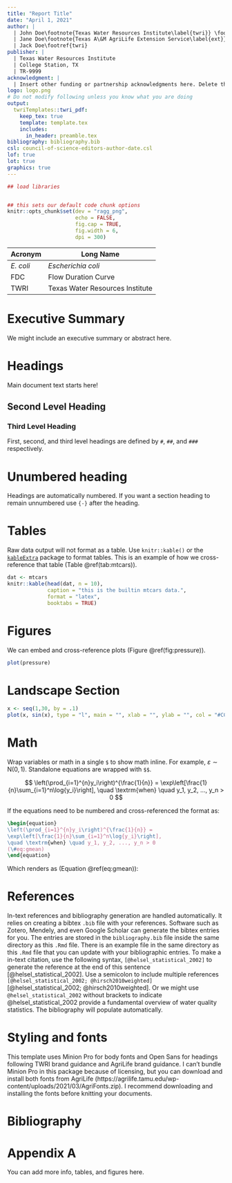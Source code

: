 ```yaml
---
title: "Report Title"
date: "April 1, 2021"
author: |
  | John Doe\footnote{Texas Water Resources Institute\label{twri}} \footnote{Texas A\&M AgriLife Research\label{agr}}
  | Jane Doe\footnote{Texas A\&M AgriLife Extension Service\label{ext}}
  | Jack Doe\footref{twri}
publisher: |  
  | Texas Water Resources Institute
  | College Station, TX
  | TR-9999
acknowledgment: | 
  | Insert other funding or partnership acknowledgments here. Delete this line if it isn't required.
logo: logo.png
# Do not modify following unless you know what you are doing
output: 
  twriTemplates::twri_pdf:
    keep_tex: true
    template: template.tex
    includes:
      in_header: preamble.tex
bibliography: bibliography.bib
csl: council-of-science-editors-author-date.csl
lof: true
lot: true
graphics: true
---
```


```r
## load libraries


## this sets our default code chunk options
knitr::opts_chunk$set(dev = "ragg_png",
                      echo = FALSE,
                      fig.cap = TRUE,
                      fig.width = 6,
                      dpi = 300)

```

\section*{List of Acronyms}

|Acronym |Long Name |
|--------|----------|
|*E. coli* |*Escherichia coli* |
|FDC |Flow Duration Curve |
|TWRI |Texas Water Resources Institute |

\newpage

# Executive Summary {-}

We might include an executive summary or abstract here. 

\newpage

# Headings

Main document text starts here!

## Second Level Heading

### Third Level Heading

First, second, and third level headings are defined by `#`, `##`, and `###` respectively.

# Unumbered heading {-}

Headings are automatically numbered. If you want a section heading to remain unnumbered use ` {-} ` after the heading.



# Tables


Raw data output will not format as a table. Use `knitr::kable()` or the [`kableExtra`](https://haozhu233.github.io/kableExtra/) package to format tables. 
This is an example of how we cross-reference that table (Table \@ref(tab:mtcars)).


```r
dat <- mtcars
knitr::kable(head(dat, n = 10),
             caption = "this is the builtin mtcars data.",
             format = "latex",
             booktabs = TRUE)
```



# Figures

We can embed and cross-reference plots (Figure \@ref(fig:pressure)).

```r
plot(pressure)
```




\newpage
\blandscape

# Landscape Section

```r
x <- seq(1,30, by = .1)
plot(x, sin(x), type = "l", main = "", xlab = "", ylab = "", col = "#CC4300")
```

\elandscape
\newpage

# Math

Wrap variables or math in a single `$` to show math inline. For example, $\varepsilon \sim \mathrm{N}(0,1)$. Standalone equations are wrapped with `$$`.

$$
\left(\prod_{i=1}^{n}y_i\right)^{\frac{1}{n}} = 
\exp\left[\frac{1}{n}\sum_{i=1}^n\log{y_i}\right], 
\quad \textrm{when} \quad y_1, y_2, ..., y_n > 0
$$

If the equations need to be numbered and cross-referenced the format as:

```tex
\begin{equation}
\left(\prod_{i=1}^{n}y_i\right)^{\frac{1}{n}} = 
\exp\left[\frac{1}{n}\sum_{i=1}^n\log{y_i}\right], 
\quad \textrm{when} \quad y_1, y_2, ..., y_n > 0
(\#eq:gmean)
\end{equation}
```

Which renders as (Equation \@ref(eq:gmean)):

\begin{equation}
\left(\prod_{i=1}^{n}y_i\right)^{\frac{1}{n}} = 
\exp\left[\frac{1}{n}\sum_{i=1}^n\log{y_i}\right], 
\quad \textrm{when} \quad y_1, y_2, ..., y_n > 0
(\#eq:gmean)
\end{equation}

# References

In-text references and bibliography generation are handled automatically. It relies on creating a bibtex `.bib` file with your references. Software such as Zotero, Mendely, and even Google Scholar can generate the bibtex entries for you. The entries are stored in the `bibliography.bib` file inside the same directory as this `.Rmd` file. There is an example file in the same directory as this `.Rmd` file that you can update with your bibliographic entries. To make a in-text citation, use the following syntax, `[@helsel_statistical_2002]` to generate the reference at the end of this sentence [@helsel_statistical_2002]. Use a semicolon to include multiple references `[@helsel_statistical_2002; @hirsch2010weighted]` [@helsel_statistical_2002; @hirsch2010weighted]. Or we might use `@helsel_statistical_2002` without brackets to indicate @helsel_statistical_2002 provide a fundamental overview of water quality statistics. The bibliography will populate automatically.

# Styling and fonts

This template uses Minion Pro for body fonts and Open Sans for headings following TWRI brand guidance and AgriLife brand guidance. I can't bundle Minion Pro in this package because of licensing, but you can download and install both fonts from AgriLife (https://agrilife.tamu.edu/wp-content/uploads/2021/03/AgriFonts.zip). I recommend downloading and installing the fonts before knitting your documents.


# Bibliography {-}

<div id="refs"></div>

\newpage

# Appendix A {-}

You can add more info, tables, and figures here.


